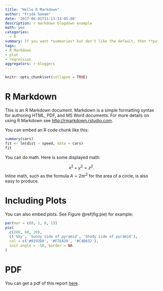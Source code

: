 ```yaml
---
title: "Hello R Markdown"
author: "Frida Gomam"
date: '2017-06-01T21:13:14-05:00'
description: r markdown blogdown example
math: yes
categories:
  - R
summary: If you want *summaries* but don't like the default, then **put one here**!
tags:
- R Markdown
- plot
- regression
aggregators: r-bloggers
---
```


```r
knitr::opts_chunk$set(collapse = TRUE)
```

# R Markdown

This is an R Markdown document. Markdown is a simple formatting syntax for authoring HTML, PDF, and MS Word documents. For more details on using R Markdown see <http://rmarkdown.rstudio.com>.

You can embed an R code chunk like this:

```r
summary(cars)
fit <- lm(dist ~ speed, data = cars)
fit
```

You can do math.  Here is some displayed math:

$$ x^2 + y^2 = z^2. $$
Inline math, such as the formula $A = 2\pi r^2$ for the area of a circle, is also easy to produce.

# Including Plots

You can also embed plots. See Figure \@ref(fig:pie) for example:

```r
par(mar = c(0, 1, 0, 1))
pie(
  c(280, 60, 20),
  c('Sky', 'Sunny side of pyramid', 'Shady side of pyramid'),
  col = c('#0292D8', '#F7EA39', '#C4B632'),
  init.angle = -50, border = NA
)
```

# PDF

You can get a pdf of this report <a href="/docs/r-markdown.pdf" target="_blank">here</a>.
